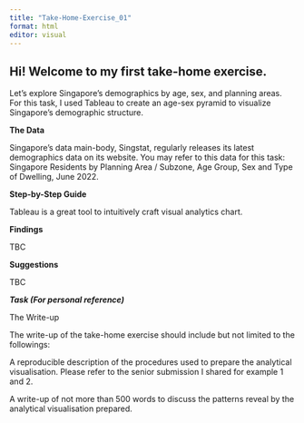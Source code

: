 ```yaml
---
title: "Take-Home-Exercise_01"
format: html
editor: visual
---
```


## **Hi! Welcome to my first take-home exercise.**

Let's explore Singapore's demographics by age, sex, and planning areas. For this task, I used Tableau to create an age-sex pyramid to visualize Singapore's demographic structure.

**The Data**

Singapore's data main-body, Singstat, regularly releases its latest demographics data on its website. You may refer to this data for this task: Singapore Residents by Planning Area / Subzone, Age Group, Sex and Type of Dwelling, June 2022.

**Step-by-Step Guide**

Tableau is a great tool to intuitively craft visual analytics chart.

**Findings**

TBC

**Suggestions**

TBC

***Task (For personal reference)***

The Write-up

The write-up of the take-home exercise should include but not limited to the followings:

A reproducible description of the procedures used to prepare the analytical visualisation. Please refer to the senior submission I shared for example 1 and 2.

A write-up of not more than 500 words to discuss the patterns reveal by the analytical visualisation prepared.

